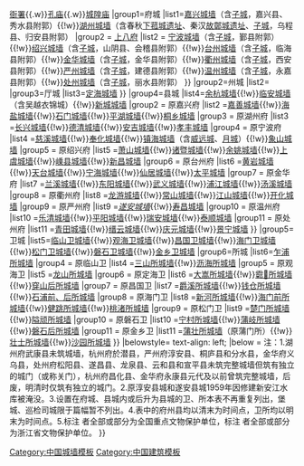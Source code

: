 {{Navbox
|name=浙江省境内的古城墙
|title=[[浙江省城墙列表|浙江省境内的古城墙]]
|style = text-align:left;
|groupstyle = width:7em;text-align:center;
|image=[[File:Fengshan Water Gate in Hangzhou 10 2014-03.JPG|200px]]<br><br>[[File:灵江.JPG|200px]]<br><br>[[File:Taozhu Ancient Town, 2016-06-10 08.jpg|200px]]
|above=浙江古代城市史系列：城墙{{.w}}[[Template:浙江省境内的古衙署|衙署]]{{.w}}[[Template:浙江省境内的孔庙|孔庙]]{{.w}}[[Template:浙江省境内的城隍庙|城隍庙]]
|group1=府城
|list1={{Navbox subgroup
|groupstyle=font-weight:normal;
|group1 = [[下三府]]
|list1 = [[杭州城墙]]<sup>{{font|color=#FF7300|国}}</sup>（含南宋[[临安城遗址]]<sup>{{font|color=#FF7300|国}}</sup>、清[[杭州驻防城|满城]]，钱塘县、仁和县附郭）{{!w}}[[嘉兴城墙]]（含[[嘉兴子城|子城]]<sup>{{font|color=#FF7300|国}}</sup>，嘉兴县、秀水县附郭）{{!w}}[[湖州城墙]]（含春秋[[下菰城遗址]]<sup>{{font|color=#FF7300|国}}</sup>、秦汉[[安吉古城遗址|故鄣城遗址]]<sup>{{font|color=#FF7300|国}}</sup>、[[湖州子城|子城]]<sup>{{font|color=#2A52BE|省}}</sup>，乌程县、归安县附郭）
|group2 = [[上八府]]
|list2 = [[宁波城墙]]（含[[宁波子城|子城]]<sup>{{font|color=#2A52BE|省}}</sup>，鄞县附郭）{{!w}}[[绍兴城墙]]（含[[绍兴子城|子城]]，山阴县、会稽县附郭）{{!w}}[[台州府城墙|台州城墙]]<sup>{{font|color=#FF7300|国}}</sup>（含[[台州子城|子城]]，临海县附郭）{{!w}}[[金华城墙]]（含[[金华子城|子城]]，金华县附郭）{{!w}}[[衢州城墙]]<sup>{{font|color=#FF7300|国}}</sup>（含[[衢州子城|子城]]，西安县附郭）{{!w}}[[严州城墙]]（含[[严州子城|子城]]，建德县附郭）{{!w}}[[温州城墙]]（含[[温州子城|子城]]<sup>{{font|color=#2A52BE|省}}</sup>，永嘉县附郭）{{!w}}[[处州城墙]]<sup>{{font|color=#2A52BE|省}}</sup>（含[[处州子城|子城]]，丽水县附郭）
}}
|group2=州城
|list2={{Navbox subgroup
|groupstyle=font-weight:normal;
|group1 = 散州
|list1 =[[海宁城墙]]（杭州府）
}}
|group3=厅城
|list3={{Navbox subgroup
|groupstyle=font-weight:normal;
|group1 = 直隶厅
|list1 =[[玉环城墙]]{{!w}}[[定海城墙]]
}}
|group4=县城
|list4={{Navbox subgroup
|groupstyle=font-weight:normal;
|group1 = 原杭州府
|list1 =[[富阳城墙]]{{!w}}[[余杭城墙]]{{!w}}[[临安城墙]]（含吴越衣锦城）{{!w}}[[新登城墙|新城城墙]]
|group2 = 原嘉兴府
|list2 =[[嘉善城墙]]{{!w}}[[海盐城墙]]{{!w}}[[崇德城墙|石门城墙]]<sup>{{font|color=#2A52BE|省}}</sup>{{!w}}[[平湖城墙]]{{!w}}[[桐乡城墙]]
|group3 = 原湖州府
|list3 =[[长兴城墙]]{{!w}}[[德清城墙]]{{!w}}[[安吉城墙]]<sup>{{font|color=#FF7300|国}}</sup>{{!w}}[[孝丰城墙]]
|group4 = 原宁波府
|list4 =[[慈溪城墙]]{{!w}}[[奉化城墙]]{{!w}}[[镇海城墙]]<sup>{{font|color=#2A52BE|省}}</sup>（含[[威远城 (招宝山)|威远城]]<sup>{{font|color=#FF7300|国}}</sup>、[[月城 (招宝山)|月城]]<sup>{{font|color=#FF7300|国}}</sup>）{{!w}}[[象山城墙]]
|group5 = 原绍兴府
|list5 =[[萧山城墙]]{{!w}}[[诸暨城墙]]{{!w}}[[余姚城墙]]<sup>{{font|color=#2A52BE|省}}</sup>{{!w}}[[上虞城墙]]{{!w}}[[嵊县城墙]]<sup>{{font|color=#2A52BE|省}}</sup>{{!w}}[[新昌城墙]]<sup>{{font|color=#2A52BE|省}}</sup>
|group6 = 原台州府
|list6 =[[黄岩城墙]]{{!w}}[[天台城墙]]{{!w}}[[宁海城墙]]{{!w}}[[仙居城墙]]{{!w}}[[太平城墙]]
|group7 = 原金华府
|list7 =[[兰溪城墙]]<sup>{{font|color=#2A52BE|省}}</sup>{{!w}}[[东阳城墙]]{{!w}}[[武义城墙]]{{!w}}[[浦江城墙]]{{!w}}[[汤溪城墙]]
|group8 = 原衢州府
|list8 =[[龙游城墙]]{{!w}}[[常山城墙]]{{!w}}[[江山城墙]]{{!w}}[[开化城墙]]
|group9 = 原严州府
|list9 =''[[遂安县城|遂安城墙]]''<sup>{{font|color=#2A52BE|省}}</sup>{{!w}}[[寿昌城墙]]
|group10 = 原温州府
|list10 =[[乐清城墙]]{{!w}}[[平阳城墙]]{{!w}}[[瑞安城墙]]{{!w}}[[泰顺城墙]]
|group11 = 原处州府
|list11 =[[青田城墙]]{{!w}}[[缙云城墙]]{{!w}}[[庆元城墙]]{{!w}}[[景宁城墙]]
}}
|group5=卫城
|list5=[[临山卫城|临山卫城墙]]{{!w}}[[观海卫城|观海卫城墙]]{{!w}}[[昌国卫城|昌国卫城墙]]{{!w}}[[海门卫城|海门卫城墙]]{{!w}}[[松门卫城|松门卫城墙]]{{!w}}[[磐石卫城|磐石卫城墙]]{{!w}}[[金乡卫城|金乡卫城墙]]
|group6=所城
|list6={{Navbox subgroup
|groupstyle=font-weight:normal;
|group1 = 原绍兴卫
|list1 = [[三江所城|三江所城墙]]
|group2 = 原温州卫
|list2 =[[海安所城|海安所城墙]]
|group3 = 原海宁卫
|list3 =[[澉浦所城|澉浦所城墙]]{{!w}}[[乍浦所城|乍浦所城墙]]
|group4 = 原临山卫
|list4 =[[三山所城|三山所城墙]]{{!w}}[[沥海所城|沥海所城墙]]
|group5 = 原观海卫
|list5 =[[龙山所城|龙山所城墙]]
|group6 = 原定海卫
|list6 =[[大嵩所城|大嵩所城墙]]<sup>{{font|color=#2A52BE|省}}</sup>{{!w}}[[霩𩇐千户所|霩𩇐所城墙]]{{!w}}[[穿山所城|穿山后所城墙]]
|group7 = 原昌国卫
|list7 =[[爵溪所城|爵溪所城墙]]{{!w}}[[钱仓所城|钱仓所城墙]]{{!w}}[[石浦所城|石浦前、后所城墙]]
|group8 = 原海门卫
|list8 =[[新河所城|新河所城墙]]{{!w}}[[海门前所城|海门前所城墙]]{{!w}}[[健跳所城|健跳所城墙]]<sup>{{font|color=#2A52BE|省}}</sup>{{!w}}[[桃渚城|桃渚所城墙]]<sup>{{font|color=#FF7300|国}}</sup>
|group9 = 原松门卫
|list9 =[[楚门所城|楚门所城墙]]{{!w}}[[隘顽所城|隘顽所城墙]]
|group10 = 原磐石卫
|list10 =[[宁村所城|宁村所城墙]]{{!w}}[[蒲岐千户所|蒲岐所城墙]]{{!w}}[[磐石后所城|磐石后所城墙]]
|group11 = 原金乡卫
|list11 =[[蒲壮所城|蒲壮所城墙]]（原蒲门所）<sup>{{font|color=#FF7300|国}}</sup>{{!w}}[[壮士所城|壮士所城墙]]<sup>{{font|color=#FF7300|国}}</sup>{{!w}}[[沙园所城|沙园所城墙]]
}}
|belowstyle= text-align: left;
|below = 注：1.湖州府武康县未筑城墙，杭州府於潜县，严州府淳安县、桐庐县和分水县，金华府义乌县，处州府松阳县、遂昌县、龙泉县、云和县和宣平县未筑完整城墙但筑有独立的城门（或称关门），杭州府昌化县、金华府永康县元代及以前曾筑完整城墙，后废，明清时仅筑有独立的城门。2.原淳安县城和遂安县城1959年因修建新安江水库被淹没。3.设置在府城、县城内或后升为县城的卫、所本表不再重复列出，堡城、巡检司城限于篇幅暂不列出。4.表中的府州县均以清末为时间点，卫所均以明末为时间点。5.标注 <sup>{{font|color=#FF7300|国}}</sup> 者全部或部分为全国重点文物保护单位，标注 <sup>{{font|color=#2A52BE|省}}</sup> 者全部或部分为浙江省文物保护单位。
}}
<noinclude>[[Category:中国城墙模板]][[Category:中国建筑模板]]</noinclude>
